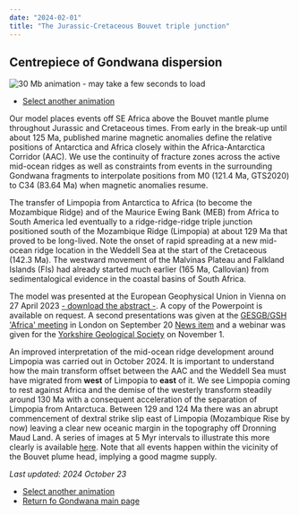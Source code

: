 ```yaml
---
date: "2024-02-01"
title: "The Jurassic-Cretaceous Bouvet triple junction"
---
```


## Centrepiece of Gondwana dispersion

![30 Mb animation - may take a few seconds to load](http://www.reeves.nl/upload/cr23baap-BTJ-2e.gif)

* [Select another animation](../animations)

Our model places events off SE Africa above the Bouvet mantle plume throughout Jurassic and Cretaceous times. From early in the break-up until about 125 Ma, published
marine magnetic anomalies define the relative positions of Antarctica and Africa closely within the Africa-Antarctica Corridor (AAC). We use the continuity of fracture
zones across the active mid-ocean ridges as well as constraints from events in the surrounding Gondwana fragments to interpolate positions from M0 (121.4 Ma, GTS2020) to
C34 (83.64 Ma) when magnetic anomalies resume. 

The transfer of Limpopia from Antarctica to Africa (to become the Mozambique Ridge) and of the Maurice Ewing Bank (MEB) from Africa to South America
led eventually to a ridge-ridge-ridge triple junction positioned south of the Mozambique Ridge (Limpopia) at about 129 Ma that proved to be long-lived. Note the onset of rapid spreading at
a new mid-ocean ridge location in the Weddell Sea at the start of the Cretaceous (142.3 Ma). The westward movement of the Malvinas Plateau and Falkland Islands (FIs) had
already started much earlier (165 Ma, Callovian) from sedimentalogical evidence in the coastal basins of South Africa.

The model was presented at the European Geophysical Union in Vienna on 27 April 2023 [- download the abstract -](https://meetingorganizer.copernicus.org/EGU23/EGU23-5784.html). A copy of the Powerpoint is available on request. A second presentations was 
given at the [GESGB/GSH 'Africa' meeting](https://africa.ges-gb.org.uk/) in London on September 20 [News item](https://www.reeves.nl/news/oval-pear-shaped) and a webinar was given for the [Yorkshire Geological Society](https://www.yorksgeolsoc.org.uk/events-list/gondwanas-demise) on November 1.

An improved interpretation of the mid-ocean ridge development around Limpopia was carried out in October 2024.  It is important to understand how the main 
transform offset between the AAC and the Weddell Sea must have migrated from **west** of Limpopia to **east** of it. We see Limpopia coming to rest against Africa and the demise of the westerly transform steadily around 130 Ma with a consequent acceleration of the separation of Limpopia from Antarctuca.  Between 129 and 124 Ma there was an abrupt commencement of dextral strike slip east of Limpopia (Mozambique Rise by now) leaving a clear new oceanic margin in the topography off Dronning Maud Land. A series of images at 5 Myr intervals to illustrate this more clearly is available [here](http://www.reeves.nl/upload/bouvettj4edition.mp4). Note that all events happen within the vicinity of the Bouvet plume head, implying a good magme supply.

*Last updated: 2024 October 23*

* [Select another animation](../animations)
* [Return fo Gondwana main page](../../gondwana)

